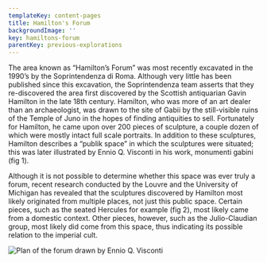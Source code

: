 ```yaml
---
templateKey: content-pages
title: Hamilton's Forum
backgroundImage: ''
key: hamiltons-forum
parentKey: previous-explorations
---
```

The area known as “Hamilton’s Forum” was most recently excavated in the 1990’s by the Soprintendenza di Roma. Although very little has been published since this excavation, the Soprintendenza team asserts that they re-discovered the area first discovered by the Scottish antiquarian Gavin Hamilton in the late 18th century. Hamilton, who was more of an art dealer than an archaeologist, was drawn to the site of Gabii by the still-visible ruins of the Temple of Juno in the hopes of finding antiquities to sell. Fortunately for Hamilton, he came upon over 200 pieces of sculpture, a couple dozen of which were mostly intact full scale portraits. In addition to these sculptures, Hamilton describes a “publik space” in which the sculptures were situated; this was later illustrated by Ennio Q. Visconti in his work, monumenti gabini (fig 1). 

Although it is not possible to determine whether this space was ever truly a forum, recent research conducted by the Louvre and the University of Michigan has revealed that the sculptures discovered by Hamilton most likely originated from multiple places, not just this public space. Certain pieces, such as the seated Hercules for example (fig 2), most likely came from a domestic context. Other pieces, however, such as the Julio-Claudian group, most likely did come from this space, thus indicating its possible relation to the imperial cult.

![](/assets/1559301226697-91e4dca7-f13c-4c78-8a6a-c81e1f5815fb.jpg "Plan of the forum drawn by Ennio Q. Visconti ")
